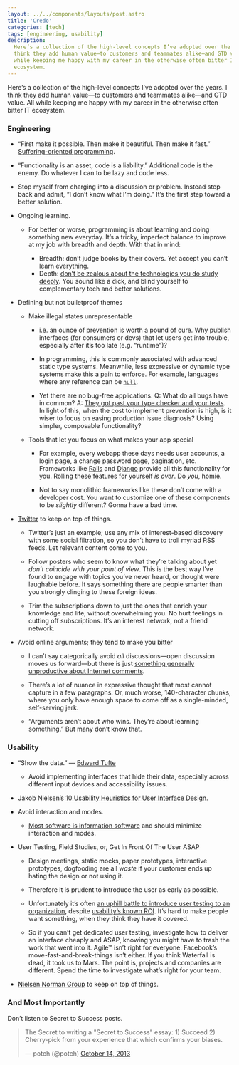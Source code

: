 ```yaml
---
layout: ../../components/layouts/post.astro
title: 'Credo'
categories: [tech]
tags: [engineering, usability]
description:
  Here’s a collection of the high-level concepts I’ve adopted over the years. I
  think they add human value—to customers and teammates alike—and GTD value. All
  while keeping me happy with my career in the otherwise often bitter IT
  ecosystem.
---
```


Here’s a collection of the high-level concepts I’ve adopted over the years. I
think they add human value—to customers and teammates alike—and GTD value. All
while keeping me happy with my career in the otherwise often bitter IT
ecosystem.

### Engineering

- “First make it possible. Then make it beautiful. Then make it fast.”
  [Suffering-oriented programming](http://nathanmarz.com/blog/suffering-oriented-programming.html).

- “Functionality is an asset, code is a liability.” Additional code is the
  enemy. Do whatever I can to be lazy and code less.

- Stop myself from charging into a discussion or problem. Instead step back and
  admit, “I don’t know what I’m doing.” It’s the first step toward a better
  solution.

- Ongoing learning.

  - For better or worse, programming is about learning and doing something new
    everyday. It’s a tricky, imperfect balance to improve at my job with breadth
    and depth. With that in mind:

    - Breadth: don’t judge books by their covers. Yet accept you can’t learn
      everything.
    - Depth:
      [don’t be zealous about the technologies you do study deeply](http://prog21.dadgum.com/128.html).
      You sound like a dick, and blind yourself to complementary tech and better
      solutions.

- Defining but not bulletproof themes

  - Make illegal states unrepresentable

    - i.e. an ounce of prevention is worth a pound of cure. Why publish
      interfaces (for consumers or devs) that let users get into trouble,
      especially after it’s too late (e.g. “runtime”)?

    - In programming, this is commonly associated with advanced static type
      systems. Meanwhile, less expressive or dynamic type systems make this a
      pain to enforce. For example, languages where any reference can be
      [`null`](https://twitter.com/franklinchen/status/271325240137756672).

    - Yet there are no bug-free applications. Q: What do all bugs have in
      common? A:
      [They got past your type checker and your tests](http://www.infoq.com/presentations/Simple-Made-Easy).
      In light of this, when the cost to implement prevention is high, is it
      wiser to focus on easing production issue diagnosis? Using simpler,
      composable functionality?

  - Tools that let you focus on what makes your app special

    - For example, every webapp these days needs user accounts, a login page, a
      change password page, pagination, etc. Frameworks like
      [Rails](http://rubyonrails.org/) and
      [Django](https://www.djangoproject.com/) provide all this functionality
      for you. Rolling these features for yourself _is over_. Do _you_, homie.

    - Not to say monolithic frameworks like these don’t come with a developer
      cost. You want to customize one of these components to be _slightly_
      different? Gonna have a bad time.

- [Twitter](http://twitter.com) to keep on top of things.

  - Twitter’s just an example; use any mix of interest-based discovery with some
    social filtration, so you don’t have to troll myriad RSS feeds. Let relevant
    content come to you.

  - Follow posters who seem to know what they’re talking about yet _don’t
    coincide with your point of view_. This is the best way I’ve found to engage
    with topics you’ve never heard, or thought were laughable before. It says
    something there are people smarter than you strongly clinging to these
    foreign ideas.

  - Trim the subscriptions down to just the ones that enrich your knowledge and
    life, without overwhelming you. No hurt feelings in cutting off
    subscriptions. It’s an interest network, not a friend network.

- Avoid online arguments; they tend to make you bitter

  - I can’t say categorically avoid _all_ discussions—open discussion moves us
    forward—but there is just
    [something generally unproductive about Internet comments](http://xkcd.com/386/).

  - There’s a lot of nuance in expressive thought that most cannot capture in a
    few paragraphs. Or, much worse, 140-character chunks, where you only have
    enough space to come off as a single-minded, self-serving jerk.

  - “Arguments aren’t about who wins. They’re about learning something.” But
    many don’t know that.

### Usability

- “Show the data.” — [Edward Tufte](http://www.edwardtufte.com/tufte/)

  - Avoid implementing interfaces that hide their data, especially across
    different input devices and accessibility issues.

- Jakob Nielsen’s
  [10 Usability Heuristics for User Interface Design](http://www.nngroup.com/articles/ten-usability-heuristics/).

- Avoid interaction and modes.

  - [Most software is information software](http://worrydream.com/MagicInk/#most_software_is_information_software)
    and should minimize interaction and modes.

- User Testing, Field Studies, or, Get In Front Of The User ASAP

  - Design meetings, static mocks, paper prototypes, interactive prototypes,
    dogfooding are all _waste_ if your customer ends up hating the design or not
    using it.

  - Therefore it is prudent to introduce the user as early as possible.

  - Unfortunately it’s often
    [an uphill battle to introduce user testing to an organization](http://www.nngroup.com/articles/usability-maturity-stages-1-4/),
    despite
    [usability’s known ROI](https://www.google.com/search?q=usability+roi). It’s
    hard to make people want something, when they think they have it covered.

  - So if you can’t get dedicated user testing, investigate how to deliver an
    interface cheaply and ASAP, knowing you might have to trash the work that
    went into it. Agile™ isn’t right for everyone. Facebook’s
    move-fast-and-break-things isn’t either. If you think Waterfall is dead, it
    took us to Mars. The point is, projects and companies are different. Spend
    the time to investigate what’s right for your team.

- [Nielsen Norman Group](http://www.nngroup.com/) to keep on top of things.

### And Most Importantly

Don’t listen to Secret to Success posts.

<blockquote class='twitter-tweet'>
  <p>
    The Secret to writing a "Secret to Success" essay: 1) Succeed 2) Cherry-pick
    from your experience that which confirms your biases.
  </p>
  — potch (@potch) <a href='https://twitter.com/potch/statuses/389870599243194369'>October 14, 2013</a>
</blockquote>
<script src='//platform.twitter.com/widgets.js' charSet='utf-8'></script>
